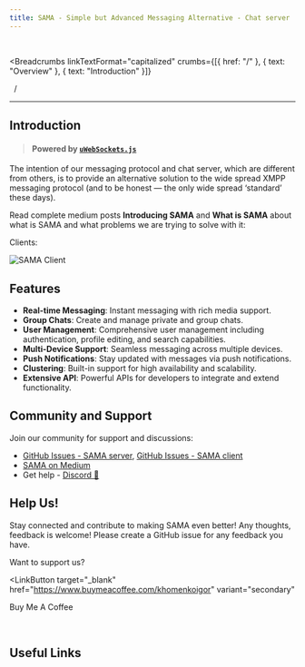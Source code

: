 ```yaml
---
title: SAMA - Simple but Advanced Messaging Alternative - Chat server
---
```


<br />



<Breadcrumbs
  linkTextFormat="capitalized"
  crumbs={[{ href: "/" }, { text: "Overview" }, { text: "Introduction" }]}
>
  <Icon slot="index" name="seti:powershell" />
  <span slot="separator">&nbsp;&nbsp;/&nbsp;</span>
</Breadcrumbs>

---


## Introduction


> #### Powered by [`uWebSockets.js`](https://github.com/uNetworking/uWebSockets.js/)

The intention of our messaging protocol and chat server, which are different from others, is to provide an alternative solution to the wide spread XMPP messaging protocol (and to be honest — the only wide spread ‘standard’ these days).

Read complete medium posts **Introducing SAMA** and **What is SAMA** about what is SAMA and what problems we are trying to solve with it:

<LinkCard
  title="Introducing SAMA — Simple but Advanced Messaging Alternative chat server"
  target="_blank"
  href="https://medium.com/sama-communications/introducing-sama-simple-but-advanced-messaging-alternative-chat-server-524a532e2040"
  description="If you’re tired of using complicated chat servers with too many features that you don’t use.."
/>
<LinkCard
  title="What is SAMA?"
  target="_blank"
  href="https://medium.com/sama-communications/what-is-sama-a6d9045fd69a"
  description="In this article, we aim to provide developers with a thorough understanding of SAMA, its components, and its benefits for building powerful chat applications 😉."
/>
<LinkCard
  title="SAMA: chat server tech stack"
  target="_blank"
  href="https://medium.com/sama-communications/sama-chat-server-tech-stack-2ebfba71367b"
  description="In the world of real-time communication, chat servers play a vital role in connecting people across various platforms. To build a robust and scalable chat server, selecting the right technology stack is crucial."
/>

Clients:

<CardGrid>
  <LinkCard
    title="Frontend Web app"
    target="_blank"
    href="https://github.com/SAMA-Communications/sama-client"
  />
  <LinkCard
    title="Flutter app"
    target="_blank"
    href="https://github.com/SAMA-Communications/sama-client-flutter"
  />
</CardGrid>

![SAMA Client](../../../../assets/images/client-references.png)

## Features

- **Real-time Messaging**: Instant messaging with rich media support.
- **Group Chats**: Create and manage private and group chats.
- **User Management**: Comprehensive user management including authentication, profile editing, and search capabilities.
- **Multi-Device Support**: Seamless messaging across multiple devices.
- **Push Notifications**: Stay updated with messages via push notifications.
- **Clustering**: Built-in support for high availability and scalability.
- **Extensive API**: Powerful APIs for developers to integrate and extend functionality.

## Community and Support

Join our community for support and discussions:

- [GitHub Issues - SAMA server](https://github.com/SAMA-Communications/sama-server/issues), [GitHub Issues - SAMA client](https://github.com/SAMA-Communications/sama-client/issues)
- [SAMA on Medium](https://medium.com/sama-communications)
- Get help - [Discord 💬](https://discord.gg/bHSm9a7DpC)

## Help Us!

Stay connected and contribute to making SAMA even better! Any thoughts, feedback is welcome! Please create a GitHub issue for any feedback you have.

Want to support us?

<LinkButton
  target="_blank"
  href="https://www.buymeacoffee.com/khomenkoigor"
  variant="secondary"
>
  <BuyMeACoffee style="width: 16px; height:16px; margin-right: 0.5rem" /> Buy Me
  A Coffee
</LinkButton>

<br />

## Useful Links

<LinkCard
  title="SAMA-Communications"
  target="_blank"
  href="https://github.com/SAMA-Communications"
  description="Next-Gen open source chat platform: scalable chat server built with clustering support and programmable chat capabilities, modern Web and mobile clients."
/>
<LinkCard
  title="What is SAMA?"
  target="_blank"
  href="https://medium.com/sama-communications/what-is-sama-a6d9045fd69a"
  description="In this article, we aim to provide developers with a thorough understanding of SAMA, its components, and its benefits for building powerful chat applications 😉."
/>
<LinkCard
  title="Introducing SAMA — Simple but Advanced Messaging Alternative chat server"
  target="_blank"
  href="https://medium.com/sama-communications/introducing-sama-simple-but-advanced-messaging-alternative-chat-server-524a532e2040"
  description="If you’re tired of using complicated chat servers with too many features that you don’t use, or if you’re looking for a more intuitive and comprehensive chat platform, then..."
/>

